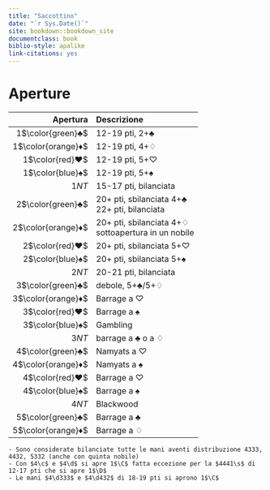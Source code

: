 ```yaml
--- 
title: "Saccottino"
date: "`r Sys.Date()`"
site: bookdown::bookdown_site
documentclass: book
biblio-style: apalike
link-citations: yes
---
```


# Aperture {-}

\newcommand{\C}{\color{green}♣}
\newcommand{\D}{\color{orange}♦}
\newcommand{\H}{\color{red}♥}
\newcommand{\S}{\color{blue}♠}
\newcommand{\N}{NT}

\newcommand{\c}{\clubsuit}
\newcommand{\d}{\diamondsuit}
\newcommand{\h}{\heartsuit}
\newcommand{\s}{\spadesuit}

| Apertura | Descrizione|
|-:|:------------|
| 1$\C$ | 12-19 pti, 2+$\c$|
| 1$\D$ | 12-19 pti, 4+$\d$|
| 1$\H$ | 12-19 pti, 5+$\h$|
| 1$\S$ | 12-19 pti, 5+$\s$|
| 1$\N$ | 15-17 pti, bilanciata|
| 2$\C$ | 20+ pti, sbilanciata 4+$\c$<br>22+ pti, bilanciata|
| 2$\D$ | 20+ pti, sbilanciata 4+$\d$<br>sottoapertura in un nobile|
| 2$\H$ | 20+ pti, sbilanciata 5+$\h$|
| 2$\S$ | 20+ pti, sbilanciata 5+$\s$|
| 2$\N$ | 20-21 pti, bilanciata|
| 3$\C$ | debole, 5+$\c$/5+$\d$|
| 3$\D$ | Barrage a $\h$|
| 3$\H$ | Barrage a $\s$|
| 3$\S$ | Gambling|
| 3$\N$ | barrage a $\c$ o a $\d$|
| 4$\C$ | Namyats a $\h$|
| 4$\D$ | Namyats a $\s$|
| 4$\H$ | Barrage a $\h$|
| 4$\S$ | Barrage a $\s$|
| 4$\N$ | Blackwood|
| 5$\C$ | Barrage a $\c$|
| 5$\D$ | Barrage a $\d$|

```block2

- Sono considerate bilanciate tutte le mani aventi distribuzione 4333, 4432, 5332 (anche con quinta nobile)
- Con $4\c$ e $4\d$ si apre 1$\C$ fatta eccezione per la $4441\s$ di 12-17 pti che si apre 1$\D$
- Le mani $4\d333$ e $4\d432$ di 18-19 pti si aprono 1$\C$
  
```